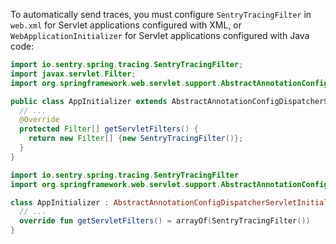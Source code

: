 To automatically send traces, you must configure `SentryTracingFilter` in `web.xml` for Servlet applications configured with XML, or `WebApplicationInitializer` for Servlet applications configured with Java code:

```java
import io.sentry.spring.tracing.SentryTracingFilter;
import javax.servlet.Filter;
import org.springframework.web.servlet.support.AbstractAnnotationConfigDispatcherServletInitializer;

public class AppInitializer extends AbstractAnnotationConfigDispatcherServletInitializer {
  // ...
  @Override
  protected Filter[] getServletFilters() {
    return new Filter[] {new SentryTracingFilter()};
  }
}
```

```kotlin
import io.sentry.spring.tracing.SentryTracingFilter
import org.springframework.web.servlet.support.AbstractAnnotationConfigDispatcherServletInitializer

class AppInitializer : AbstractAnnotationConfigDispatcherServletInitializer() {
  // ...
  override fun getServletFilters() = arrayOf(SentryTracingFilter())
}
```
